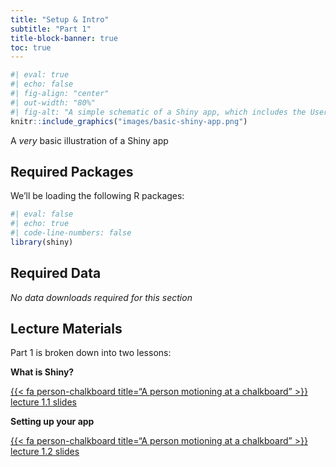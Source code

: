 ```yaml
---
title: "Setup & Intro"
subtitle: "Part 1"
title-block-banner: true
toc: true
---
```


```r
#| eval: true 
#| echo: false
#| fig-align: "center"
#| out-width: "80%" 
#| fig-alt: "A simple schematic of a Shiny app, which includes the User Interface (UI, colored in blue) and the Server (colored in orange). The UI creates what the user will see and interact with, while the server builds the outputs that react and update based on user inputs."
knitr::include_graphics("images/basic-shiny-app.png")
```

::: {.center-text .body-text-s .gray-text}
A *very* basic illustration of a Shiny app
:::

## Required Packages

We'll be loading the following R packages: 

```r
#| eval: false
#| echo: true
#| code-line-numbers: false
library(shiny)
```

## Required Data

*No data downloads required for this section*

## Lecture Materials

Part 1 is broken down into two lessons:

::: {.grid}

::: {.g-col-12 .g-col-md-6}
::: {.center-text}
[**What is Shiny?**]{.teal-text .body-text-m}

[{{< fa person-chalkboard title="A person motioning at a chalkboard" >}} lecture 1.1 slides](slides/part1.1-shiny-overview-slides.qmd){.btn role="button" target="_blank"} 
:::
:::

::: {.g-col-12 .g-col-md-6}
::: {.center-text}
[**Setting up your app**]{.teal-text .body-text-m}

[{{< fa person-chalkboard title="A person motioning at a chalkboard" >}} lecture 1.2 slides](slides/part1.2-setup-app-slides.qmd){.btn role="button" target="_blank"} 
:::
:::

:::


